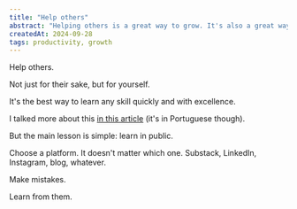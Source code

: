 ```yaml
---
title: "Help others"
abstract: "Helping others is a great way to grow. It's also a great way to build a network."
createdAt: 2024-09-28
tags: productivity, growth
---
```


Help others.

Not just for their sake, but for yourself.

It's the best way to learn any skill quickly and with excellence.

I talked more about this [in this article](https://newsletter.nagringa.dev/p/melhor-jeito-de-aprender-qualquer-habilidade-rapidamente) (it's in Portuguese though).

But the main lesson is simple: learn in public.

Choose a platform. It doesn't matter which one. Substack, LinkedIn, Instagram, blog, whatever.

Make mistakes.

Learn from them.

<ArticleImage src="/article-images/doing-it-to-help-others.jpeg" caption="Do it to help others. Then, you can achieve excellence. Illustration by Ash Lamb." />
